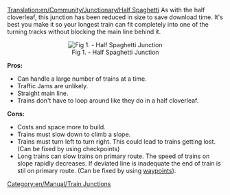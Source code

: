 [[Translation:en/Community/Junctionary/Half Spaghetti]]
As with the half cloverleaf, this junction has been reduced in size to save download time. It's best you make it so your longest train can fit completely into one of the turning tracks without blocking the main line behind it.

<center>[[File:en/Community/Junctionary/3way halfspaghetti.png|center|frame|Fig 1. - Half Spaghetti Junction]]</center>

'''Pros:'''

*Can handle a large number of trains at a time. 
*Traffic Jams are unlikely. 
*Straight main line.
*Trains don't have to loop around like they do in a half cloverleaf. 

'''Cons:'''

*Costs and space more to build.
*Trains must slow down to climb a slope. 
*Trains must turn left to turn right. This could lead to trains getting lost. (Can be fixed by using checkpoints)
*Long trains can slow trains on primary route. The speed of trains on slope rapidly decreases. If deviated line is inadequate the end of train is stil on primary route. (Can be fixed by using [[en/Manual/Waypoints|waypoints]]).

[[Category:en/Manual/Train Junctions]]
